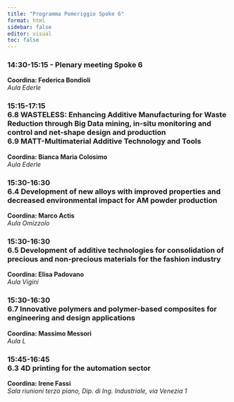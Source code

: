 ```yaml
---
title: "Programma Pomeriggio Spoke 6"
format: html
sidebar: false
editor: visual
toc: false
---
```


### 14:30-15:15 - Plenary meeting Spoke 6
**Coordina: Federica Bondioli**<br/>
*Aula Ederle*

### 15:15-17:15 <br/> 6.8 WASTELESS: Enhancing Additive Manufacturing for Waste Reduction through Big Data mining, in-situ monitoring and control and net-shape design and production<br/> 6.9 MATT-Multimaterial Additive Technology and Tools
**Coordina: Bianca Maria Colosimo**<br/>
*Aula Ederle*

### 15:30-16:30 <br/> 6.4 Development of new alloys with improved properties and decreased environmental impact for AM powder production
**Coordina: Marco Actis**<br/>
*Aula Omizzolo*

### 15:30-16:30 <br/> 6.5 Development of additive technologies for consolidation of precious and non-precious materials for the fashion industry
**Coordina: Elisa Padovano**<br/>
*Aula Vigini*

### 15:30-16:30 <br/> 6.7 Innovative polymers and polymer-based composites for engineering and design applications
**Coordina: Massimo Messori**<br/>
*Aula L*

### 15:45-16:45 <br/> 6.3 4D printing for the automation sector
**Coordina: Irene Fassi**<br/>
*Sala riunioni terzo piano, Dip. di Ing. Industriale, via Venezia 1* 
